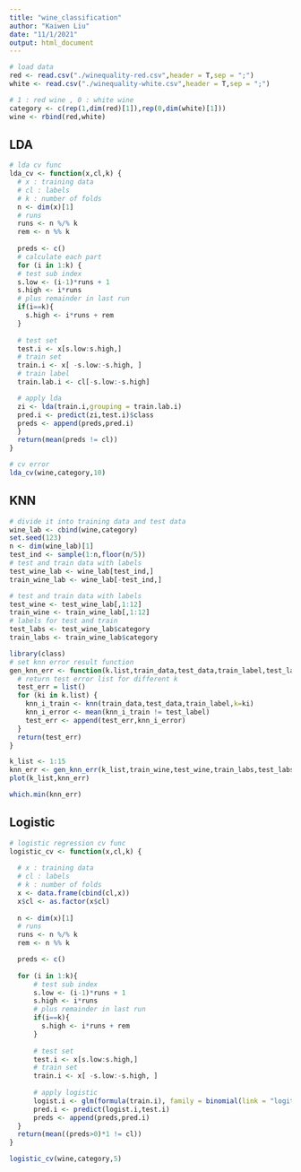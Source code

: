 ```yaml
---
title: "wine_classification"
author: "Kaiwen Liu"
date: "11/1/2021"
output: html_document
---
```



```r
# load data
red <- read.csv("./winequality-red.csv",header = T,sep = ";")
white <- read.csv("./winequality-white.csv",header = T,sep = ";")

# 1 : red wine , 0 : white wine 
category <- c(rep(1,dim(red)[1]),rep(0,dim(white)[1]))
wine <- rbind(red,white)

```


## LDA
```r
# lda cv func
lda_cv <- function(x,cl,k) {
  # x : training data
  # cl : labels
  # k : number of folds
  n <- dim(x)[1]
  # runs 
  runs <- n %/% k
  rem <- n %% k
  
  preds <- c()
  # calculate each part
  for (i in 1:k) {
  # test sub index
  s.low <- (i-1)*runs + 1
  s.high <- i*runs
  # plus remainder in last run
  if(i==k){
    s.high <- i*runs + rem
  }
  
  # test set
  test.i <- x[s.low:s.high,]
  # train set
  train.i <- x[ -s.low:-s.high, ]
  # train label
  train.lab.i <- cl[-s.low:-s.high]

  # apply lda 
  zi <- lda(train.i,grouping = train.lab.i)
  pred.i <- predict(zi,test.i)$class
  preds <- append(preds,pred.i)
  }
  return(mean(preds != cl))
}

```

```r
# cv error
lda_cv(wine,category,10)
```


## KNN

```r
# divide it into training data and test data
wine_lab <- cbind(wine,category)
set.seed(123)
n <- dim(wine_lab)[1]
test_ind <- sample(1:n,floor(n/5))
# test and train data with labels
test_wine_lab <- wine_lab[test_ind,]
train_wine_lab <- wine_lab[-test_ind,]

# test and train data with labels
test_wine <- test_wine_lab[,1:12]
train_wine <- train_wine_lab[,1:12]
# labels for test and train
test_labs <- test_wine_lab$category
train_labs <- train_wine_lab$category
```

```r
library(class)
# set knn error result function
gen_knn_err <- function(k.list,train_data,test_data,train_label,test_label){
  # return test error list for different k
  test_err = list()
  for (ki in k.list) {
    knn_i_train <- knn(train_data,test_data,train_label,k=ki)
    knn_i_error <- mean(knn_i_train != test_label)
    test_err <- append(test_err,knn_i_error)
  }
  return(test_err)
}
```

```r
k_list <- 1:15
knn_err <- gen_knn_err(k_list,train_wine,test_wine,train_labs,test_labs)
plot(k_list,knn_err)
```
```r
which.min(knn_err)
```


## Logistic

```r
# logistic regression cv func 
logistic_cv <- function(x,cl,k) {
  
  # x : training data
  # cl : labels
  # k : number of folds
  x <- data.frame(cbind(cl,x))
  x$cl <- as.factor(x$cl)
  
  n <- dim(x)[1]
  # runs 
  runs <- n %/% k
  rem <- n %% k

  preds <- c()
  
  for (i in 1:k){
      # test sub index
      s.low <- (i-1)*runs + 1
      s.high <- i*runs
      # plus remainder in last run
      if(i==k){
        s.high <- i*runs + rem
      }
      
      # test set
      test.i <- x[s.low:s.high,]
      # train set
      train.i <- x[ -s.low:-s.high, ]
      
      # apply logistic
      logist.i <- glm(formula(train.i), family = binomial(link = "logit"),maxit = 100, data = train.i)
      pred.i <- predict(logist.i,test.i)
      preds <- append(preds,pred.i)
  }
  return(mean((preds>0)*1 != cl))
}
```

```r
logistic_cv(wine,category,5)

```
